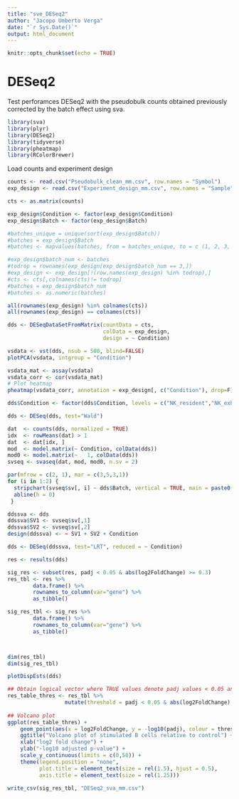 ```yaml
---
title: "sve_DESeq2"
author: "Jacopo Umberto Verga"
date: "`r Sys.Date()`"
output: html_document
---
```


```r
knitr::opts_chunk$set(echo = TRUE)
```

# DESeq2

Test perforamces DESeq2 with the pseudobulk counts obtained previously corrected by the batch effect using sva.


```r
library(sva)
library(plyr)
library(DESeq2)
library(tidyverse)
library(pheatmap)
library(RColorBrewer)
```

Load counts and experiment design

```r
counts <- read.csv("Pseudobulk_clean_mm.csv", row.names = "Symbol")
exp_design <- read.csv("Experiment_design_mm.csv", row.names = "Sample")
```

```r
cts <- as.matrix(counts)

exp_design$Condition <- factor(exp_design$Condition)
exp_design$Batch <- factor(exp_design$Batch)

#batches_unique = unique(sort(exp_design$Batch))
#batches = exp_design$Batch
#batches <- mapvalues(batches, from = batches_unique, to = c (1, 2, 3, 4, 5, 6))

#exp_design$batch_num <- batches
#todrop = rownames(exp_design[exp_design$batch_num == 3,])
#exp_design <- exp_design[!(row.names(exp_design) %in% todrop),]
#cts <- cts[,colnames(cts)!= todrop]
#batches = exp_design$batch_num
#batches <- as.numeric(batches)
```


```r
all(rownames(exp_design) %in% colnames(cts))
all(rownames(exp_design) == colnames(cts))
```
```r
dds <- DESeqDataSetFromMatrix(countData = cts,
                              colData = exp_design,
                              design = ~ Condition)


```

```r
vsdata <- vst(dds, nsub = 500, blind=FALSE)
plotPCA(vsdata, intgroup = "Condition")
```

```r
vsdata_mat <- assay(vsdata)
vsdata_corr <- cor(vsdata_mat)
# Plot heatmap
pheatmap(vsdata_corr, annotation = exp_design[, c("Condition"), drop=F])
```

```r
dds$Condition <- factor(dds$Condition, levels = c("NK_resident","NK_exhausted"))

dds <- DESeq(dds, test="Wald")
```

```r
dat  <- counts(dds, normalized = TRUE)
idx  <- rowMeans(dat) > 1
dat  <- dat[idx, ]
mod  <- model.matrix(~ Condition, colData(dds))
mod0 <- model.matrix(~   1, colData(dds))
svseq <- svaseq(dat, mod, mod0, n.sv = 2)
```
```r
par(mfrow = c(2, 1), mar = c(3,5,3,1))
for (i in 1:2) {
  stripchart(svseq$sv[, i] ~ dds$Batch, vertical = TRUE, main = paste0("SV", i))
  abline(h = 0)
 }

```
```r
ddssva <- dds
ddssva$SV1 <- svseq$sv[,1]
ddssva$SV2 <- svseq$sv[,2]
design(ddssva) <- ~ SV1 + SV2 + Condition
```



```r
dds <- DESeq(ddssva, test="LRT", reduced = ~ Condition)

```

```r
res <- results(dds)

sig_res <- subset(res, padj < 0.05 & abs(log2FoldChange) >= 0.3)
res_tbl <- res %>%
        data.frame() %>%
        rownames_to_column(var="gene") %>%
        as_tibble()

sig_res_tbl <- sig_res %>%
        data.frame() %>%
        rownames_to_column(var="gene") %>%
        as_tibble()



dim(res_tbl)
dim(sig_res_tbl)
```



```r
plotDispEsts(dds)
```

```r
## Obtain logical vector where TRUE values denote padj values < 0.05 and fold change > 1.5 in either direction
res_table_thres <- res_tbl %>% 
                  mutate(threshold = padj < 0.05 & abs(log2FoldChange) >= 0.3)
                  
## Volcano plot
ggplot(res_table_thres) +
    geom_point(aes(x = log2FoldChange, y = -log10(padj), colour = threshold)) +
    ggtitle("Volcano plot of stimulated B cells relative to control") +
    xlab("log2 fold change") + 
    ylab("-log10 adjusted p-value") +
    scale_y_continuous(limits = c(0,50)) +
    theme(legend.position = "none",
          plot.title = element_text(size = rel(1.5), hjust = 0.5),
          axis.title = element_text(size = rel(1.25))) 
```
```r
write_csv(sig_res_tbl, "DESeq2_sva_mm.csv")
```


